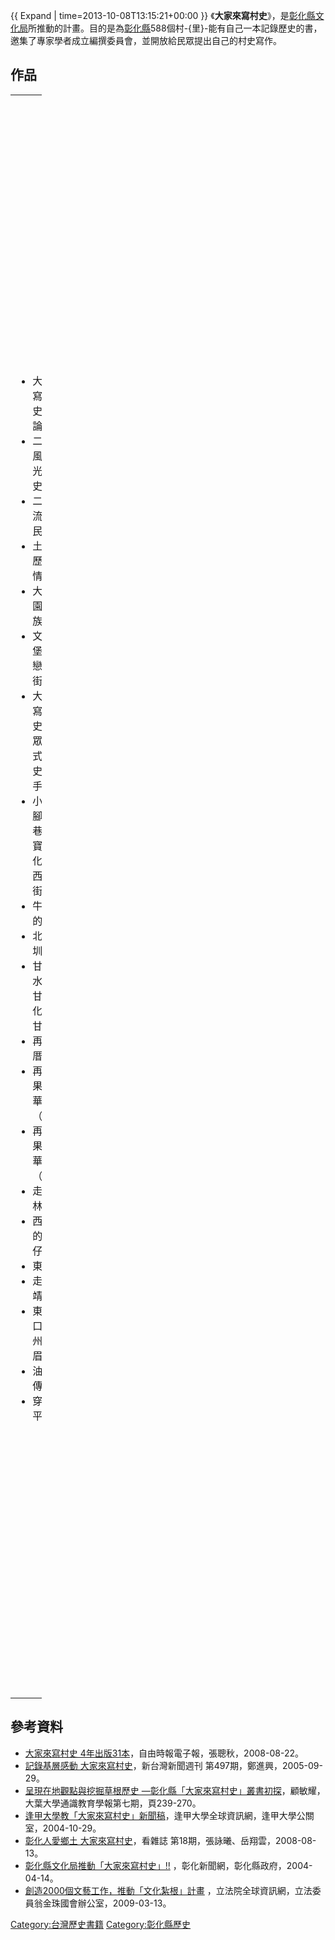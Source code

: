 {{no footnotes|time=2013-10-09T06:13:23+00:00}}
{{ Expand | time=2013-10-08T13:15:21+00:00 }}
《'''大家來寫村史'''》，是[[彰化縣文化局|彰化縣文化局]]所推動的計畫。目的是為[[彰化縣|彰化縣]]588個村-{里}-能有自己一本記錄歷史的書，邀集了專家學者成立編撰委員會，並開放給民眾提出自己的村史寫作。

== 作品 ==
{| border="0" cellpadding="5" width="100%"
|----- valign="top"
| width="50%" | || width="50%" |
|-----
| valign="top" |
*大家來寫村史：總論
*二八仔風華 光化村史
*二水長流 裕民情懷
*土人厝歷史風情
*大丘園:家族樂園
*文化古堡：戀戀北斗街風情
*大家來寫村史：民眾參與式社區史操作手冊
*小西行腳.街巷尋寶：彰化市小西特色街巷
*牛稠仔的歷史
*北斗中圳仔
*甘甜井水井甜甘：彰化和美甘仔井
*再見泉厝
*再現百果山風華（上）
*再現百果山風華（下）
*走入員林街仔
*西門外的下崙仔平
*東山保
*走讀永靖街
*東螺渡口：溪州鄉舊眉村
*油車穴傳奇
*穿越南平庄
| valign="top" |
*長沙村的故事
*員林三塊厝
*茄冬腳時光
*疼惜咱竹子腳
*犁頭厝風華
*探索泉州寮：百果山的春天
*許我一間厝、許我一塊埔：鹿港許厝埔十二庄
*野鳥與花蛤的故鄉：漢寶村的故事
*鹿港不見天街傳奇
*番仔崙的鹹酸甜：濁水溪平原的員林故事  
*甦醒中的王功
*瑚璉草根永靖心
*萬年火燒庄
*經口之春
*彰化市小西特色街巷：小西行腳.街巷尋寶
*福山下的台化街
*樹包廟傳奇：濁水溪平原的大村故事  
*蘆竹塘街
*鐵道風情錄：田中中路里的故事
*大家來寫村史：民眾參與式社區史操作手冊
|}

== 參考資料 ==
*[https://web.archive.org/web/20131120110425/http://www.libertytimes.com.tw/2008/new/aug/22/today-center3.htm  大家來寫村史 4年出版31本]，自由時報電子報，張聰秋，2008-08-22。
*[https://web.archive.org/web/20131111162050/http://www.newtaiwan.com.tw/bulletinview.jsp?bulletinid=22782 記錄基層感動 大家來寫村史]，新台灣新聞週刊 第497期，鄭進興，2005-09-29。
*[https://web.archive.org/web/20150610201106/http://cd.dyu.edu.tw/html/publication/files/JoGE07/7_12.pdf 呈現在地觀點與挖掘草根歷史 —彰化縣「大家來寫村史」叢書初探]，顧敏耀，大葉大學通識教育學報第七期，頁239-270。
*[http://www.fcu.edu.tw/wSite/public/Attachment/f1248316269636.doc 逢甲大學教「大家來寫村史」新聞稿]{{Dead link}}，逢甲大學全球資訊網，逢甲大學公關室，2004-10-29。
*[http://www.watchinese.com/article/2008/615?page=3 彰化人愛鄉土 大家來寫村史]{{Dead link|date=2020年5月 |bot=InternetArchiveBot |fix-attempted=yes }}，看雜誌 第18期，張詠曦、岳翔雲，2008-08-13。
*[http://tnews.cc/047/newscon1.asp?number=266 彰化縣文化局推動「大家來寫村史」!! ] {{Wayback|url=http://tnews.cc/047/newscon1.asp?number=266 |date=20181009005425 }}，彰化新聞網，彰化縣政府，2004-04-14。
*[http://www.ly.gov.tw/03_leg/0301_main/leg_news/newsView.action?id=52561&lgno=00050&stage=7 創造2000個文藝工作，推動「文化紮根」計畫] {{Wayback|url=http://www.ly.gov.tw/03_leg/0301_main/leg_news/newsView.action?id=52561&lgno=00050&stage=7 |date=20160304105304 }}，立法院全球資訊網，立法委員翁金珠國會辦公室，2009-03-13。

[[Category:台灣歷史書籍|Category:台灣歷史書籍]]
[[Category:彰化縣歷史|Category:彰化縣歷史]]